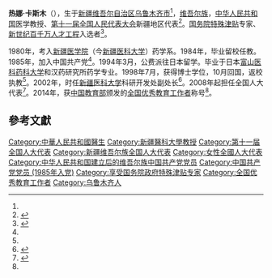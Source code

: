 '''热娜·卡斯木'''（{{bd|1962年|7月26日|}}），生于[[新疆维吾尔自治区|新疆维吾尔自治区]][[乌鲁木齐市|乌鲁木齐市]]<ref name="a1"/>，[[维吾尔族|维吾尔族]]，[[中华人民共和国|中华人民共和国]]医学教授、[[第十一届全国人民代表大会|第十一届全国人民代表大会]]新疆地区代表<ref>{{cite web|author=新华网|title=第十一届全国人大代表|url=http://news.xinhuanet.com/ziliao/2008-03/03/content_7708230.htm?node=36628|publisher=新华网|accessdate=2014-01-07|archive-date=2014-01-10|archive-url=https://web.archive.org/web/20140110211415/http://news.xinhuanet.com/ziliao/2008-03/03/content_7708230.htm?node=36628|dead-url=no}}</ref>。[[国务院特殊津贴|国务院特殊津贴]]专家、[[新世纪百千万人才工程|新世纪百千万人才工程]]入选者<ref name="a2">{{Cite web |url=http://www.xjmu.edu.cn/info/1058/2161.htm |title=热娜·卡斯木教授荣获全国优秀教育工作者称号 |accessdate=2019-04-21 |author= |date=2014-09-15 |work= |publisher=新疆医科大学网站 |language=Zh-hans |archive-date=2019-04-20 |archive-url=https://web.archive.org/web/20190420172340/http://www.xjmu.edu.cn/info/1058/2161.htm |dead-url=no }}</ref>。

1980年，考入[[新疆医学院|新疆医学院]]（今[[新疆医科大学|新疆医科大学]]）药学系。1984年，毕业留校任教。1985年，加入中国共产党<ref name="a1"/>。1994年3月，公费派往日本留学。毕业于日本[[富山医科药科大学|富山医科药科大学]]和汉药研究所药学专业。1998年7月，获得博士学位，10月回国，返校执教<ref name="a2"/>。2002年，时任[[新疆医科大学|新疆医科大学]]科研开发处副处长<ref name="a1">{{Cite web |url=http://www.ts.cn/GB/channel3/18/200204/15/17978.html |title=用知识塑造美丽人生 记新疆第一位药学女博士热娜·卡斯木 |accessdate=2019-04-21 |author=通讯员：遭军 |date= |work= |publisher=天山网，来源：《新疆日报》 2002年4月15日 |language=Zh-hans |archive-url=https://web.archive.org/web/20190420171222/http://www.ts.cn/GB/channel3/18/200204/15/17978.html |archive-date=2019年4月20日 |dead-url=yes }}</ref>。2008年起担任全国人大代表<ref>{{cite news|title=全国人大代表信息-热娜·卡斯木|url= http://210.82.31.1:8084/delegate/viewDelegate.action?dbid=112650|accessdate=2013-04-05|newspaper=全国人大网}}</ref>。2014年，获[[中华人民共和国教育部|中国教育部]]颁发的[[全国优秀教育工作者|全国优秀教育工作者]]称号<ref name="a2"/>。

==參考文獻==
{{reflist}}
{{DEFAULTSORT:K卡}}
[[Category:中華人民共和國醫生|Category:中華人民共和國醫生]]
[[Category:新疆醫科大學教授|Category:新疆醫科大學教授]]
[[Category:第十一届全国人大代表|Category:第十一届全国人大代表]]
[[Category:新疆维吾尔族全国人大代表|Category:新疆维吾尔族全国人大代表]]
[[Category:女性全國人大代表|Category:女性全國人大代表]]
[[Category:中华人民共和国建立后的维吾尔族中国共产党党员|Category:中华人民共和国建立后的维吾尔族中国共产党党员]]
[[Category:中国共产党党员_(1985年入党)|Category:中国共产党党员 (1985年入党)]]
[[Category:享受国务院政府特殊津贴专家|Category:享受国务院政府特殊津贴专家]]
[[Category:全国优秀教育工作者|Category:全国优秀教育工作者]]
[[Category:乌鲁木齐人|Category:乌鲁木齐人]]